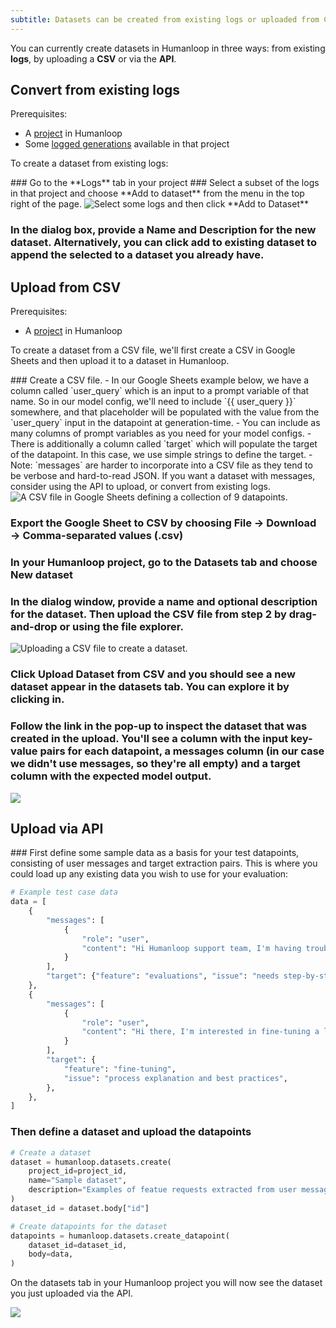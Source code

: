 ```yaml
---
subtitle: Datasets can be created from existing logs or uploaded from CSV and via the API.
---
```


You can currently create datasets in Humanloop in three ways: from existing **logs**, by uploading a **CSV** or via the **API**.

## Convert from existing logs

Prerequisites:

- A [project](../create-project/overview) in Humanloop
- Some [logged generations](../generate/overview) available in that project

To create a dataset from existing logs: 

<Steps>
### Go to the **Logs** tab in your project
### Select a subset of the logs in that project and choose **Add to dataset** from the menu in the top right of the page.

<img src="../../../assets/images/48e2025-image.png" alt="Select some logs and then click **Add to Dataset**" />


### In the dialog box, provide a Name and Description for the new dataset. Alternatively, you can click **add to existing dataset** to append the selected to a dataset you already have.
</Steps>

## Upload from CSV

Prerequisites:

- A [project](../create-project/overview) in Humanloop

To create a dataset from a CSV file, we'll first create a CSV in Google Sheets and then upload it to a dataset in Humanloop.

<Steps>
### Create a CSV file. 
   - In our Google Sheets example below, we have a column called `user_query` which is an input to a prompt variable of that name. So in our model config, we'll need to include `{{ user_query }}` somewhere, and that placeholder will be populated with the value from the `user_query` input in the datapoint at generation-time.
   - You can include as many columns of prompt variables as you need for your model configs.
   - There is additionally a column called `target` which will populate the target of the datapoint. In this case, we use simple strings to define the target.
   - Note: `messages` are harder to incorporate into a CSV file as they tend to be verbose and hard-to-read JSON. If you want a dataset with messages, consider using the API to upload, or convert from existing logs. 

<img src="../../../assets/images/bc8679a-image.png" alt="A CSV file in Google Sheets defining a collection of 9 datapoints." />


### Export the Google Sheet to CSV by choosing **File** → **Download** → **Comma-separated values (.csv)**
### In your Humanloop project, go to the **Datasets** tab and choose **New dataset**
### In the dialog window, provide a name and optional description for the dataset. Then upload the CSV file from step 2 by drag-and-drop or using the file explorer. 

<img src="../../../assets/images/57c9faf-image.png" alt="Uploading a CSV file to create a dataset." />


### Click **Upload Dataset from CSV** and you should see a new dataset appear in the datasets tab. You can explore it by clicking in. 
### Follow the link in the pop-up to inspect the dataset that was created in the upload. You'll see a column with the input key-value pairs for each datapoint, a messages column (in our case we didn't use messages, so they're all empty) and a target column with the expected model output.

<img src="../../../assets/images/eb0613c-image.png" />

</Steps>

## Upload via API

<Steps>
### First define some sample data as a basis for your test datapoints, consisting of user messages and target extraction pairs. This is where you could load up any existing data you wish to use for your evaluation:

```python Python
# Example test case data
data = [
    {
        "messages": [
            {
                "role": "user",
                "content": "Hi Humanloop support team, I'm having trouble understanding how to use the evaluations feature in your software. Can you provide a step-by-step guide or any resources to help me get started?",
            }
        ],
        "target": {"feature": "evaluations", "issue": "needs step-by-step guide"},
    },
    {
        "messages": [
            {
                "role": "user",
                "content": "Hi there, I'm interested in fine-tuning a language model using your software. Can you explain the process and provide any best practices or guidelines?",
            }
        ],
        "target": {
            "feature": "fine-tuning",
            "issue": "process explanation and best practices",
        },
    },
]
```

### Then define a dataset and upload the datapoints

```python Python
# Create a dataset
dataset = humanloop.datasets.create(
    project_id=project_id,
    name="Sample dataset",
    description="Examples of featue requests extracted from user messages",
)
dataset_id = dataset.body["id"]

# Create datapoints for the dataset
datapoints = humanloop.datasets.create_datapoint(
    dataset_id=dataset_id,
    body=data,
)
```
</Steps>

On the datasets tab in your Humanloop project you will now see the dataset you just uploaded via the API.

<img src="../../../assets/images/665e92a-image.png" />